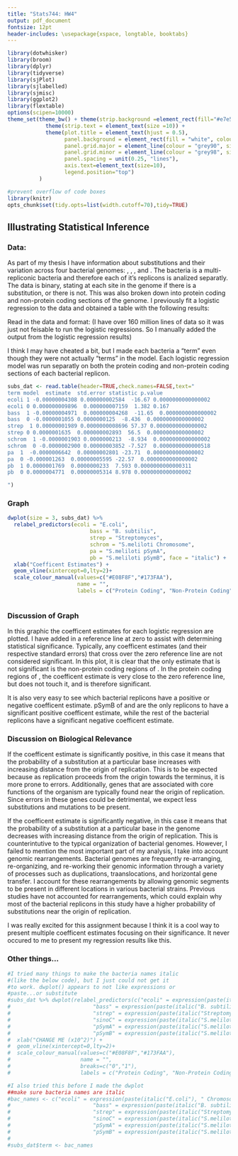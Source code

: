 ```yaml
---
title: "Stats744: HW4"
output: pdf_document
fontsize: 12pt
header-includes: \usepackage{xspace, longtable, booktabs}
---
```


```r
library(dotwhisker)
library(broom)
library(dplyr)
library(tidyverse)
library(sjPlot)
library(sjlabelled)
library(sjmisc)
library(ggplot2)
library(flextable)
options(scipen=10000)
theme_set(theme_bw() + theme(strip.background =element_rect(fill="#e7e5e2")) +
            theme(strip.text = element_text(size =10)) +
            theme(plot.title = element_text(hjust = 0.5), 
                  panel.background = element_rect(fill = "white", colour = NA), 
                  panel.grid.major = element_line(colour = "grey90", size = 0.2), 
                  panel.grid.minor = element_line(colour = "grey98", size = 0.5), 
                  panel.spacing = unit(0.25, "lines"), 
                  axis.text=element_text(size=10),
                  legend.position="top") 
          )

#prevent overflow of code boxes
library(knitr)
opts_chunk$set(tidy.opts=list(width.cutoff=70),tidy=TRUE)
```


\newcommand{\smel}{\textit{S.\,meliloti}\xspace}
\newcommand{\bass}{\textit{B.\,subtilis}\xspace}
\newcommand{\ecol}{\textit{E.\,coli}\xspace}
\newcommand{\strep}{\textit{Streptomyces}\xspace}
\providecommand{\e}[1]{\ensuremath{\times 10^{#1}}}



## Illustrating Statistical Inference

### Data:

As part of my thesis I have information about substitutions and their variation across four bacterial genomes: \ecol, \bass, \strep, and \smel.
The bacteria \smel
is a multi-repliconic bacteria and therefore each of it's replicons is analized separatly. 
The data is binary, stating at each site in the genome if there is a substitution, or there is not.
This was also broken down into protein coding and non-protein coding sections of the genome.
I previously fit a logistic regression to the data and obtained a table with the following results:


\begin{table}[h]
	\centering
		\begin{tabular}{lcccc}
			\toprule
			\multicolumn{5}{c}{Protein Coding} \\
			\midrule
			Bacteria and Replicon & Coefficent Estimate & Standard Error & z-value & P($>$|z|)\\
			\midrule
			\ecol Chromosome &  -4.308\e{-8} & 2.584\e{-9} & -16.67 & $<$2\e{-16} \\
			\bass Chromosome &  -4.971\e{-8} & 4.268\e{-9} & -11.65 & $<$2\e{-16} \\
			\strep Chromosome & 1.989\e{-8} & 8.696\e{-10} & 57.37 & $<$2\e{-16}\\
			\smel Chromosome &  -1.903\e{-7} &  2.13\e{-8} & -8.934 & $<$2\e{-16} \\
			\smel pSymA &  -6.642\e{-7} & 2.801\e{-8} & -23.71 & $<$2\e{-16} \\
			\smel pSymB & 1.769\e{-7} & 2.33\e{-8} & 7.593 & 3.11\e{-14}\\
			\bottomrule
		\end{tabular}
\end{table}


\begin{table}[h]
	\centering
		\begin{tabular}{lcccc}
			\toprule
			\multicolumn{5}{c}{Non-Protein Coding} \\
			\midrule
			Bacteria and Replicon & Coefficent Estimate & Standard Error & z-value & P\\
			\midrule
			 \ecol Chromosome &  9.896\e{-9} & 7.159\e{-9} & 1.382 & 0.167 \\
			 \bass Chromosome &  -1.055\e{-7} & 1.25\e{-8} & -8.436 & $<$2\e{-16}  \\
			 \strep Chromosome & 1.635\e{-7} & 2.893\e{-9} & 56.5 & $<$2\e{-16}\\
			 \smel Chromosome & -2.900\e{-7} & 3.852\e{-8} &  -7.527 & 5.18\e{-14} \\
			 \smel pSymA &  -1.263\e{-6} & 5.595\e{-8} & -22.57 & $<$2\e{-16} \\
			 \smel pSymB & 4.771\e{-7} & 5.314\e{-8} & 8.978 & $<$2\e{-16}  \\
			\bottomrule
		\end{tabular}
\end{table}


Read in the data and format: (I have over 160 million lines of data so it was just not feisable to run the logistic regressions. So I manually added the output from the logistic regression results)

I think I may have cheated a bit, but I made each bacteria a "term" even though they were not actually "terms" in the model.
Each logistic regression model was run separatly on both the protein coding and non-protein coding sections of each bacterial replicon.
```r
subs_dat <- read.table(header=TRUE,check.names=FALSE,text="
term model  estimate  std.error statistic p.value 
ecoli 1 -0.00000004308 0.000000002584  -16.67 0.0000000000000002
ecoli 0 0.000000009896  0.000000007159  1.382 0.167
bass  1 -0.00000004971  0.000000004268  -11.65  0.0000000000000002
bass  0 -0.0000001055 0.0000000125  -8.436  0.0000000000000002
strep  1 0.00000001989 0.0000000008696 57.37 0.0000000000000002
strep 0 0.0000001635  0.000000002893  56.5  0.0000000000000002
schrom  1 -0.0000001903 0.0000000213  -8.934  0.0000000000000002
schrom  0 -0.0000002900 0.00000003852 -7.527  0.0000000000000518
pa  1  -0.0000006642  0.00000002801 -23.71  0.0000000000000002
pa  0 -0.000001263  0.00000005595 -22.57  0.0000000000000002
pb  1 0.0000001769  0.0000000233  7.593 0.0000000000000311
pb  0 0.0000004771  0.00000005314 8.978 0.0000000000000002

")
```

### Graph
```r
dwplot(size = 3, subs_dat) %>%
  relabel_predictors(ecoli = "E.coli",
                          bass = "B. subtilis",
                          strep = "Streptomyces",
                          schrom = "S.meliloti Chromosome",
                          pa = "S.meliloti pSymA",
                          pb = "S.meliloti pSymB", face = "italic") +
  xlab("Coefficent Estimates") +
  geom_vline(xintercept=0,lty=2)+ 
  scale_colour_manual(values=c("#E08F8F","#173FAA"),
                      name = "",
                      labels = c("Protein Coding", "Non-Protein Coding"))
 
```


### Discussion of Graph
In this graphic the coefficent estimates for each logistic regression are plotted.
I have added in a reference line at zero to assist with determining statistical significance. 
Typically, any coefficent estimates (and their respective standard errors) that cross over the zero reference line are not considered significant.
In this plot, it is clear that the only estimate that is not significant is the non-protein coding regions of \ecol. 
In the protein coding regions of \strep
, the coefficent estimate is very close to the zero reference line, but does not touch it, and is therefore significant.

It is also very easy to see which bacterial replicons have a positive or negative coefficent estimate. 
pSymB of \smel 
and \strep 
are the only replicons to have a significant positive coefficent estimate, while the rest of the bacterial replicons have a significant negative coefficent estimate.

### Discussion on Biological Relevance
If the coefficent estimate is significantly positive, in this case it means that the probability of a substitution at a particular base increases with increasing distance from the origin of replication.
This is to be expected because as replication proceeds from the origin towards the terminus, it is more prone to errors.
Additionally, genes that are associated with core functions of the organism are typically found near the origin of replication.
Since errors in these genes could be detrimental, we expect less substitutions and mutations to be present.

If the coefficent estimate is significantly negative, in this case it means that the probability of a substitution at a particular base in the genome decreases with increasing distance from the origin of replication.
This is counterintutive to the typical organization of bacterial genomes.
However, I failed to mention the most important part of my analysis, I take into account genomic rearrangements.
Bacterial genomes are frequently re-arranging, re-organizing, and re-working their genomic information through a variety of processes such as duplications, traanslocations, and horizontal gene transfer.
I account for these rearrangements by allowing genomic segments to be present in different locations in various bacterial strains.
Previous studies have not accounted for rearrangements, which could explain why most of the bacterial replicons in this study have a higher probability of substitutions near the origin of replication.


I was really excited for this assignment because I think it is a cool way to present multiple coefficent estimates focusing on their significance.
It never occured to me to present my regression results like this.


### Other things...
```r
#I tried many things to make the bacteria names italic 
#(like the below code), but I just could not get it 
#to work. dwplot() appears to not like expressions or 
#paste...or substitute
#subs_dat %>% dwplot(relabel_predictors(c("ecoli" = expression(paste(italic("E.coli"), " Chromosome")),
#                          "bass" = expression(paste(italic("B. subtilis"), " Chromosome")),
#                          "strep" = expression(paste(italic("Streptomyces"), " Chromosome")),
#                          "sinoC" = expression(paste(italic("S.meliloti"), " Chromosome")),
#                          "pSymA" = expression(paste(italic("S.meliloti"), " pSymA")),
#                          "pSymB" = expression(paste(italic("S.meliloti"), " pSymB"))))) +
#  xlab("CHANGE ME (x10^2)") +
#  geom_vline(xintercept=0,lty=2)+ 
#  scale_colour_manual(values=c("#E08F8F","#173FAA"),
#                      name = "",
#                      breaks=c("0","1"),
#                      labels = c("Protein Coding", "Non-Protein Coding"))

#I also tried this before I made the dwplot
##make sure bacteria names are italic
#bac_names <- c("ecoli" = expression(paste(italic("E.coli"), " Chromosome")),
#                          "bass" = expression(paste(italic("B. subtilis"), " Chromosome")),
#                          "strep" = expression(paste(italic("Streptomyces"), " Chromosome")),
#                          "sinoC" = expression(paste(italic("S.meliloti"), " Chromosome")),
#                          "pSymA" = expression(paste(italic("S.meliloti"), " pSymA")),
#                          "pSymB" = expression(paste(italic("S.meliloti"), " pSymB")))
# 
#subs_dat$term <- bac_names
 
```


